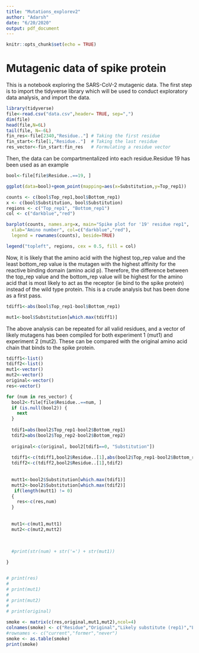 ```yaml
---
title: "Mutations_explorev2"
author: "Adarsh"
date: "6/20/2020"
output: pdf_document
---
```


```r
knitr::opts_chunk$set(echo = TRUE)
```
# Mutagenic data of spike protein

This is a notebook exploring the SARS-CoV-2 mutagenic data. The first step is to import the tidyverse library which will be used to conduct exploratory data analysis, and import the data.

```r
library(tidyverse)
file<-read.csv("data.csv",header= TRUE, sep=",")
dim(file)
head(file,N=6L)
tail(file, N=-6L)
fin_res<-file[2340,"Residue.."] # Taking the first residue
fin_start<-file[1,"Residue.."]  # Taking the last residue
res_vector<-fin_start:fin_res   # Formulating a residue vector

```

Then, the data can be compartmentalized into each residue.Residue 19 has been used as an example

```r
bool<-file[file$Residue..==19, ]
```


```r
ggplot(data=bool)+geom_point(mapping=aes(x=Substitution,y=Top_rep1))

```


```r

counts <- c(bool$Top_rep1,bool$Bottom_rep1)
x <- c(bool$Substitution, bool$Substitution)
regions <- c("Top_rep1", "Bottom_rep1")
col <- c("darkblue","red")

barplot(counts, names.arg=x, main="Spike plot for '19' residue rep1",
  xlab="Amino number", col=c("darkblue","red"),
  legend = rownames(counts), beside=TRUE)

legend("topleft", regions, cex = 0.5, fill = col)

```

Now, it is likely that the amino acid with the highest top_rep value and the least bottom_rep value is the mutagen with the highest affinity for the reactive binding domain (amino acid p). Therefore, the difference between the top_rep value and the bottom_rep value will be highest for the amino acid that is most likely to act as the receptor (ie bind to the spike protein) instead of the wild type protein. This is a crude analysis but has been done as a first pass.

```r
tdiff1<-abs(bool$Top_rep1-bool$Bottom_rep1)

mut1<-bool$Substitution[which.max(tdiff1)]

```

The above analysis can be repeated for all valid residues, and a vector of likely mutagens has been compiled for both experiment 1 (mut1) and experiment 2 (mut2). These can be compared with the original amino acid chain that binds to the spike protein. 

```r
tdiff1<-list()
tdiff2<-list()
mut1<-vector()
mut2<-vector()
original<-vector()
res<-vector()

for (num in res_vector) {
  bool2<-file[file$Residue..==num, ]
  if (is.null(bool2)) {
    next
  }
  
  tdif1=abs(bool2$Top_rep1-bool2$Bottom_rep1)
  tdif2=abs(bool2$Top_rep2-bool2$Bottom_rep2)
  
  original<-c(original, bool2[tdif1==0, "Substitution"])
  
  tdiff1<-c(tdiff1,bool2$Residue..[1],abs(bool2$Top_rep1-bool2$Bottom_rep1))
  tdiff2<-c(tdiff2,bool2$Residue..[1],tdif2)
  
  
  mutt1<-bool2$Substitution[which.max(tdif1)]
  mutt2<-bool2$Substitution[which.max(tdif2)]
   if(length(mutt1) != 0)
  {
    res<-c(res,num)
  }
  
  
  mut1<-c(mut1,mutt1)
  mut2<-c(mut2,mutt2)
  
 
  
  #print(str(num) + str('=') + str(mut1))

} 


# print(res)
# 
# print(mut1)
# 
# print(mut2)
# 
# print(original)

smoke <- matrix(c(res,original,mut1,mut2),ncol=4)
colnames(smoke) <- c("Residue","Original","Likely substitute (rep1)","Likely substitute (rep2)")
#rownames <- c("current","former","never")
smoke <- as.table(smoke)
print(smoke)




```



